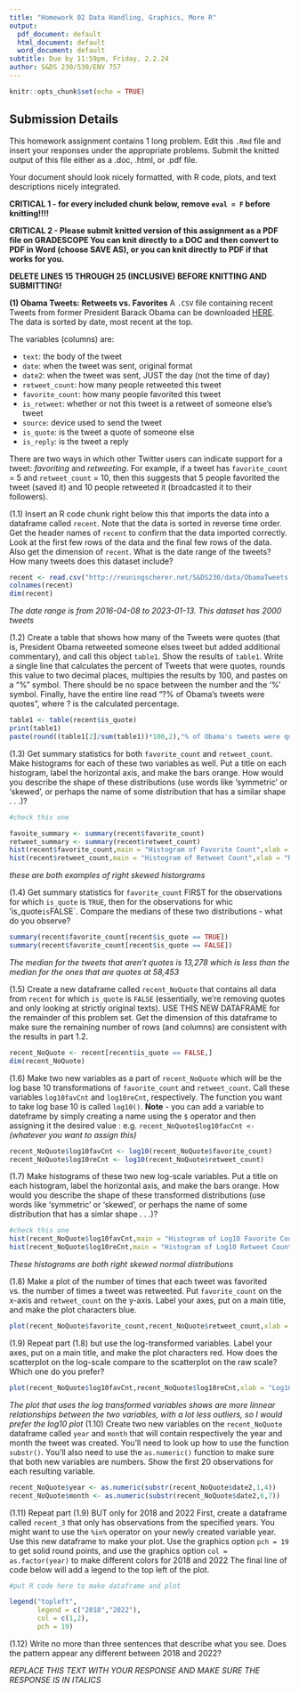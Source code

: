 ---
title: "Homework 02 Data Handling, Graphics, More R"
output:
  pdf_document: default
  html_document: default
  word_document: default
subtitle: Due by 11:59pm, Friday, 2.2.24
author: S&DS 230/530/ENV 757
---

```{r setup, include=FALSE}
knitr::opts_chunk$set(echo = TRUE)
```

## Submission Details

This homework assignment contains 1 long problem. Edit this `.Rmd` file and insert your responses under the appropriate problems. Submit the knitted output of this file either as a .doc, .html, or .pdf file.

Your document should look nicely formatted, with R code, plots, and text descriptions nicely integrated. 

**CRITICAL 1 - for every included chunk below, remove `eval = F` before knitting!!!!**

**CRITICAL 2 - Please submit knitted version of this assignment as a PDF file on GRADESCOPE  You can knit directly to a DOC and then convert to PDF in Word (choose SAVE AS), or you can knit directly to PDF if that works for you.**

**DELETE LINES 15 THROUGH 25 (INCLUSIVE) BEFORE KNITTING AND SUBMITTING!**

**(1) Obama Tweets: Retweets vs. Favorites**  A `.CSV` file containing recent Tweets from former President Barack Obama can be downloaded [HERE](http://reuningscherer.net/S&DS230/data/ObamaTweets.csv).  The data is sorted by date, most recent at the top.

The variables (columns) are:

* `text`: the body of the tweet
* `date`: when the tweet was sent, original format
* `date2`: when the tweet was sent, JUST the day (not the time of day)
* `retweet_count`: how many people retweeted this tweet
* `favorite_count`: how many people favorited this tweet
* `is_retweet`: whether or not this tweet is a retweet of someone else's tweet
* `source`: device used to send the tweet
* `is_quote`: is the tweet a quote of someone else
* `is_reply`: is the tweet a reply


There are two ways in which other Twitter users can indicate support for a tweet: _favoriting_ and _retweeting_. For example, if a tweet has `favorite_count` = 5 and `retweet_count` = 10, then this suggests that 5 people favorited the tweet (saved it) and 10 people retweeted it (broadcasted it to their followers). 

(1.1) Insert an R code chunk right below this that imports the data into a dataframe called `recent`.  Note that the data is sorted in reverse time order.  Get the header names of `recent` to confirm that the data imported correctly.  Look at the first few rows of the data and the final few rows of the data. Also get the dimension of `recent`. What is the date range of the tweets?  How many tweets does this dataset include?  

```{r}
recent <- read.csv("http://reuningscherer.net/S&DS230/data/ObamaTweets.csv")
colnames(recent)
dim(recent)
```
*The date range is from 2016-04-08 to 2023-01-13. This dataset has 2000 tweets*

(1.2) Create a table that shows how many of the Tweets were quotes (that is, President Obama retweeted someone elses tweet but added additional commentary), and call this object `table1`.  Show the results of `table1`.  Write a single line that calculates the percent of Tweets that were quotes, rounds this value to two decimal places, multipies the results by 100, and pastes on a "%" symbol.  There should be no space between the number and the '%' symbol.  Finally, have the entire line read  "?% of Obama's tweets were quotes", where ? is the calculated percentage.

```{r}
table1 <- table(recent$is_quote)
print(table1)
paste(round((table1[2]/sum(table1))*100,2),"% of Obama's tweets were quotes",sep = "")
```

(1.3) Get summary statistics for both `favorite_count` and `retweet_count`.  Make histograms for each of these two variables as well.  Put a title on each histogram, label the horizontal axis, and make the bars orange.  How would you describe the shape of these distributions (use words like 'symmetric' or 'skewed', or perhaps the name of some distribution that has a similar shape . . .)?

```{r}
#check this one

favoite_summary <- summary(recent$favorite_count)
retweet_summary <- summary(recent$retweet_count)
hist(recent$favorite_count,main = "Histogram of Favorite Count",xlab = "Favorite Count",col = "orange")
hist(recent$retweet_count,main = "Histogram of Retweet Count",xlab = "Retweet Count",col = "orange")
```
*these are both examples of right skewed historgrams*

(1.4) Get summary statistics for `favorite_count` FIRST for the observations for which `is_quote` is `TRUE`, then for the observations for whic 'is_quote` is `FALSE`. Compare the medians of these two distributions - what do you observe?

```{r}
summary(recent$favorite_count[recent$is_quote == TRUE])
summary(recent$favorite_count[recent$is_quote == FALSE])
```
*The median for the tweets that aren't quotes is 13,278 which is less than the median for the ones that are quotes at 58,453*

(1.5) Create a new dataframe called `recent_NoQuote` that contains all data from `recent` for which `is_quote` is `FALSE` (essentially, we're removing quotes and only looking at strictly original texts).  USE THIS NEW DATAFRAME for the remainder of this problem set.  Get the dimension of this dataframe to make sure the remaining number of rows (and columns) are consistent with the results in part 1.2.

```{r}
recent_NoQuote <- recent[recent$is_quote == FALSE,]
dim(recent_NoQuote)
```
(1.6) Make two new variables as a part of `recent_NoQuote` which will be the log base 10 transformations of `favorite_count` and `retweet_count`.  Call these variables `log10favCnt` and `log10reCnt`, respectively.  The function you want to take log base 10 is called `log10()`. **Note** - you can add a variable to dateframe by simply creating a name using the `$` operator and then assigning it the desired value : e.g. `recent_NoQuote$log10facCnt <-` *(whatever you want to assign this)*

```{r}
recent_NoQuote$log10favCnt <- log10(recent_NoQuote$favorite_count)
recent_NoQuote$log10reCnt <- log10(recent_NoQuote$retweet_count)
```
(1.7)  Make histograms of these two new log-scale variables. Put a title on each histogram, label the horizontal axis, and make the bars orange.  How would you describe the shape of these transformed distributions (use words like 'symmetric' or 'skewed', or perhaps the name of some distribution that has a simlar shape . . .)?

```{r}
#check this one
hist(recent_NoQuote$log10favCnt,main = "Histogram of Log10 Favorite Count",xlab = "Log10 Favorite Count",col = "orange")
hist(recent_NoQuote$log10reCnt,main = "Histogram of Log10 Retweet Count",xlab = "Log10 Retweet Count",col = "orange")
```

*These histograms are both right skewed normal distributions* 

(1.8)  Make a plot of the number of times that each tweet was favorited vs. the number of times a tweet was retweeted.  Put `favorite_count` on the x-axis and `retweet_count` on the y-axis. Label your axes, put on a main title, and make the plot characters blue.

```{r}
plot(recent_NoQuote$favorite_count,recent_NoQuote$retweet_count,xlab = "Favorite Count",ylab = "Retweet Count",main = "Retweet Count vs. Favorite Count",col = "blue")
```
(1.9) Repeat part (1.8) but use the log-transformed variables.  Label your axes, put on a main title, and make the plot characters red.  How does the scatterplot on the log-scale compare to the scatterplot on the raw scale?  Which one do you prefer?

```{r}
plot(recent_NoQuote$log10favCnt,recent_NoQuote$log10reCnt,xlab = "Log10 Favorite Count",ylab = "Log10 Retweet Count",main = "Log10 Retweet Count vs. Log10 Favorite Count",col = "red")
```

*The plot that uses the log transformed variables shows are more linnear relationships between the two variables, with a lot less outliers, so I would prefer the log10 plot*
(1.10) Create two new variables on the `recent_NoQuote` dataframe called `year` and `month` that will contain respectively the year and month the tweet was created.  You'll need to look up how to use the function `substr()`.  You'll also need to use the `as.numeric()` function to make sure that both new variables are numbers.  Show the first 20 observations for each resulting variable.

```{r}
recent_NoQuote$year <- as.numeric(substr(recent_NoQuote$date2,1,4))
recent_NoQuote$month <- as.numeric(substr(recent_NoQuote$date2,6,7))
```
(1.11)  Repeat part (1.9) BUT only for 2018 and 2022  First, create a dataframe called `recent_3` that only has observations from the specified years.  You might want to use the `%in%` operator on your newly created variable year.  Use this new dataframe to make your plot.   Use the graphics option `pch = 19` to get solid round points, and use the graphics option `col = as.factor(year)` to make different colors for 2018 and 2022  The final line of code below will add a legend to the top left of the plot.

```{r, eval=F}
#put R code here to make dataframe and plot

legend("topleft",
       legend = c("2018","2022"), 
       col = c(1,2), 
       pch = 19)
```

(1.12)  Write no more than three sentences that describe what you see.   Does the pattern appear any different between 2018 and 2022?

*REPLACE THIS TEXT WITH YOUR RESPONSE AND MAKE SURE THE RESPONSE IS IN ITALICS*

